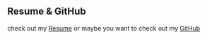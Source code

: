## Resume & GitHub

check out my [Resume](https://storage.cloud.google.com/wshhbucket/resume2.pdf) or maybe you want to check out my [GitHub](https://github.com/VikentorPierre)